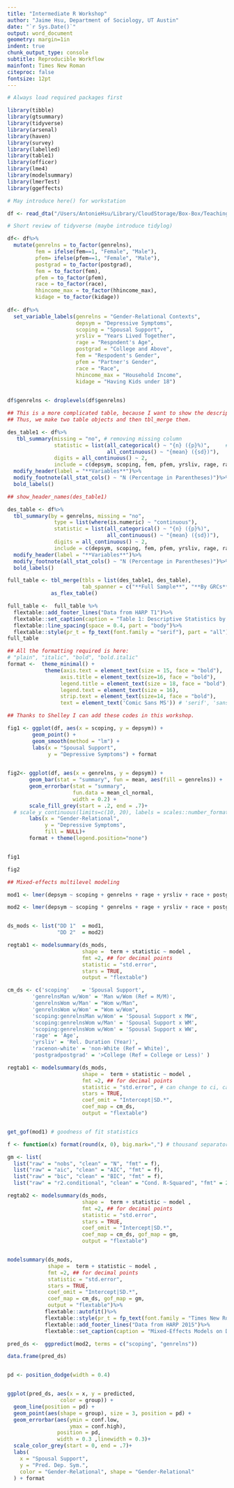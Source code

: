 ```yaml
---
title: "Intermediate R Workshop"
author: "Jaime Hsu, Department of Sociology, UT Austin"
date: "`r Sys.Date()`"
output: word_document
geometry: margin=1in
indent: true
chunk_output_type: console
subtitle: Reproducible Workflow
mainfont: Times New Roman
citeproc: false
fontsize: 12pt
---
```


```r

# Always load required packages first

library(tibble)
library(gtsummary)
library(tidyverse)
library(arsenal)
library(haven)
library(survey)
library(labelled)
library(table1)
library(officer)
library(lme4)
library(modelsummary)
library(lmerTest)
library(ggeffects)

# May introduce here() for workstation

df <- read_dta("/Users/AntonieHsu/Library/CloudStorage/Box-Box/Teaching Materials/R workshop/2025/2025workshop_rdata.dta")

# Short review of tidyverse (maybe introduce tidylog)

df<- df%>%
  mutate(genrelns = to_factor(genrelns),
         fem = ifelse(fem==1, "Female", "Male"), 
         pfem= ifelse(pfem==1, "Female", "Male"),
         postgrad = to_factor(postgrad),
         fem = to_factor(fem), 
         pfem = to_factor(pfem), 
         race = to_factor(race), 
         hhincome_max = to_factor(hhincome_max), 
         kidage = to_factor(kidage))
 
df<- df%>%
  set_variable_labels(genrelns = "Gender-Relational Contexts", 
                      depsym = "Depressive Symptoms",
                      scoping = "Spousal Support",
                      yrsliv = "Years Lived Together",
                      rage = "Respndent's Age",
                      postgrad = "College and Above", 
                      fem = "Respodent's Gender", 
                      pfem = "Partner's Gender", 
                      race = "Race", 
                      hhincome_max = "Household Income",
                      kidage = "Having Kids under 18")
   

df$genrelns <- droplevels(df$genrelns)

```

\newpage

```r


## This is a more complicated table, because I want to show the descriptives for the whole sample and by contexts. 
## Thus, we make two table objects and then tbl_merge them. 

des_table1 <- df%>%
   tbl_summary(missing = "no", # removing missing column
               statistic = list(all_categorical() ~ "{n} ({p}%)",     # define the statistics for cat. and cont.
                                all_continuous() ~ "{mean} ({sd})"),
               digits = all_continuous() ~ 2,
               include = c(depsym, scoping, fem, pfem, yrsliv, rage, race, postgrad, hhincome_max, kidage))%>%
  modify_header(label = "**Variables**")%>%
  modify_footnote(all_stat_cols() ~ "N (Percentage in Parentheses)")%>%
  bold_labels()

## show_header_names(des_table1)

des_table <- df%>%
  tbl_summary(by = genrelns, missing = "no", 
               type = list(where(is.numeric) ~ "continuous"),
               statistic = list(all_categorical() ~ "{n} ({p}%)", 
                                all_continuous() ~ "{mean} ({sd})"),
               digits = all_continuous() ~ 2,
               include = c(depsym, scoping, fem, pfem, yrsliv, rage, race, postgrad, hhincome_max, kidage))%>%
  modify_header(label = "**Variables**")%>%
  modify_footnote(all_stat_cols() ~ "N (Percentage in Parentheses)")%>%
  bold_labels()

full_table <- tbl_merge(tbls = list(des_table1, des_table), 
                        tab_spanner = c("**Full Sample**", "**By GRCs**"))%>%
              as_flex_table()

full_table <-  full_table %>%
  flextable::add_footer_lines("Data from HARP T1")%>%
  flextable::set_caption(caption = "Table 1: Descriptive Statistics by Gender-Relational Contexts")%>%
  flextable::line_spacing(space = 0.4, part = "body")%>%
  flextable::style(pr_t = fp_text(font.family = "serif"), part = "all")
full_table

```


```r

## All the formatting required is here:
# "plain", "italic", "bold", "bold.italic"
format <-  theme_minimal() + 
            theme(axis.text = element_text(size = 15, face = "bold"),
                 axis.title = element_text(size=16, face = "bold"), 
                 legend.title = element_text(size = 18, face = "bold"),
                 legend.text = element_text(size = 16),
                 strip.text = element_text(size=14, face = "bold"),
                 text = element_text('Comic Sans MS')) # 'serif', 'sans' 

## Thanks to Shelley I can add these codes in this workshop.

fig1 <- ggplot(df, aes(x = scoping, y = depsym)) + 
        geom_point() + 
        geom_smooth(method = "lm") +
        labs(x = "Spousal Support",
             y = "Depressive Symptoms") + format
  

fig2<- ggplot(df, aes(x = genrelns, y = depsym)) +
       geom_bar(stat = "summary", fun = mean, aes(fill = genrelns)) +  
       geom_errorbar(stat = "summary", 
                     fun.data = mean_cl_normal, 
                     width = 0.2) + 
       scale_fill_grey(start = .2, end = .7)+
  # scale_y_continuous(limits=c(10, 20), labels = scales::number_format(accuracy = 1)) +
       labs(x = "Gender-Relational",
            y = "Depressive Symptoms",
            fill = NULL)+
       format + theme(legend.position="none")


fig1

fig2

```

\newpage

```r

## Mixed-effects multilevel modeling

mod1 <- lmer(depsym ~ scoping + genrelns + rage + yrsliv + race + postgrad + (1 | cid), data = df, REML = FALSE)

mod2 <- lmer(depsym ~ scoping * genrelns + rage + yrsliv + race + postgrad + (1 | cid), data = df, REML = FALSE)


ds_mods <- list("DD 1"  = mod1, 
                "DD 2"  = mod2)

regtab1 <- modelsummary(ds_mods,
                        shape =  term + statistic ~ model ,
                        fmt =2, ## for decimal points
                        statistic = "std.error",
                        stars = TRUE, 
                        output = "flextable")

cm_ds <- c('scoping'    = 'Spousal Support',
        'genrelnsMan w/Wom' = 'Man w/Wom (Ref = M/M)', 
        'genrelnsWom w/Man' = "Wom w/Man", 
        'genrelnsWom w/Wom' = "Wom w/Wom", 
        'scoping:genrelnsMan w/Wom' = 'Spousal Support x MW', 
        'scoping:genrelnsWom w/Man' = 'Spousal Support x WM', 
        'scoping:genrelnsWom w/Wom' = 'Spousal Support x WW', 
        'rage' = 'Age', 
        'yrsliv' = 'Rel. Duration (Year)', 
        'racenon-white' = 'non-White (Ref = White)',
        'postgradpostgrad' = '>College (Ref = College or Less)' )

regtab1 <- modelsummary(ds_mods,
                        shape =  term + statistic ~ model ,
                        fmt =2, ## for decimal points
                        statistic = "std.error", # can change to ci, can exponentiate
                        stars = TRUE, 
                        coef_omit = "Intercept|SD.*",
                        coef_map = cm_ds,
                        output = "flextable")


get_gof(mod1) # goodness of fit statistics

f <- function(x) format(round(x, 0), big.mark=",") # thousand separator

gm <- list(
  list("raw" = "nobs", "clean" = "N", "fmt" = f),
  list("raw" = "aic", "clean" = "AIC", "fmt" = f), 
  list("raw" = "bic", "clean" = "BIC", "fmt" = f), 
  list("raw" = "r2.conditional", "clean" = "Cond. R-Squared", "fmt" = 2))

regtab2 <- modelsummary(ds_mods,
                        shape =  term + statistic ~ model ,
                        fmt =2, ## for decimal points
                        statistic = "std.error",
                        stars = TRUE, 
                        coef_omit = "Intercept|SD.*",
                        coef_map = cm_ds, gof_map = gm,
                        output = "flextable")


modelsummary(ds_mods,
             shape =  term + statistic ~ model ,
             fmt =2, ## for decimal points
             statistic = "std.error",
             stars = TRUE, 
             coef_omit = "Intercept|SD.*",
             coef_map = cm_ds, gof_map = gm,
             output = "flextable")%>%
            flextable::autofit()%>%
            flextable::style(pr_t = fp_text(font.family = "Times New Roman"), part = "all")%>%
            flextable::add_footer_lines("Data from HARP 2015")%>%
            flextable::set_caption(caption = "Mixed-Effects Models on Dep. Symptoms")


```

\newpage

```r


pred_ds <-  ggpredict(mod2, terms = c("scoping", "genrelns"))

data.frame(pred_ds)


pd <- position_dodge(width = 0.4)


ggplot(pred_ds, aes(x = x, y = predicted, 
                 color = group)) +
  geom_line(position = pd) +  
  geom_point(aes(shape = group), size = 3, position = pd) +
  geom_errorbar(aes(ymin = conf.low,
                    ymax = conf.high),
                position = pd, 
                width = 0.3 ,linewidth = 0.3)+
  scale_color_grey(start = 0, end = .7)+
  labs(
    x = "Spousal Support",
    y = "Pred. Dep. Sym.",
    color = "Gender-Relational", shape = "Gender-Relational"
  ) + format



```


